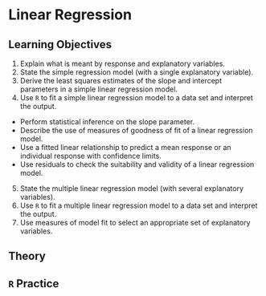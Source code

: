 # Linear Regression

## Learning Objectives {-#objectives-linear-regression}

1. Explain what is meant by response and explanatory variables.
2. State the simple regression model (with a single explanatory variable).
3. Derive the least squares estimates of the slope and intercept parameters in a simple linear regression model.
4. Use `R` to fit a simple linear regression model to a data set and interpret the output.
  - Perform statistical inference on the slope parameter.
  - Describe the use of measures of goodness of fit of a linear regression model.
  - Use a fitted linear relationship to predict a mean response or an individual response with confidence limits.
  - Use residuals to check the suitability and validity of a linear regression model.
5. State the multiple linear regression model (with several explanatory variables).
6. Use `R` to fit a multiple linear regression model to a data set and interpret the output.
7. Use measures of model fit to select an appropriate set of explanatory variables.

## Theory {-#theory-linear-regression}

## `R` Practice {-#practice-linear-regression}